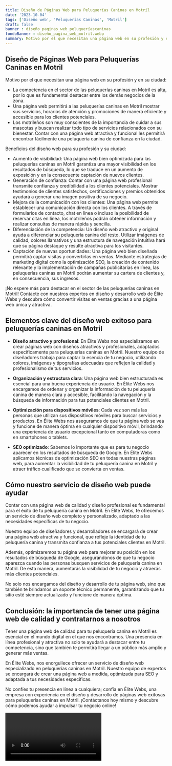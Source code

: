 ```yaml
---
title: Diseño de Páginas Web para Peluquerías Caninas en Motril
date: '2023-10-04'
tags: ['Diseño web', 'Peluquerías Caninas', 'Motril']
draft: false
banner : diseño_paginas_web_peluqueríascaninas
fondoBanner : diseño_pagina_web_motril.webp
summary: Motivo por el que necesitan una página web en su profesión y en su ciudad
---
```


## Diseño de Páginas Web para Peluquerías Caninas en Motril

Motivo por el que necesitan una página web en su profesión y en su ciudad:

- La competencia en el sector de las peluquerías caninas en Motril es alta, por lo que es fundamental destacar entre los demás negocios de la zona.
- Una página web permitirá a las peluquerías caninas en Motril mostrar sus servicios, horarios de atención y promociones de manera eficiente y accesible para los clientes potenciales.
- Los motrileños son muy conscientes de la importancia de cuidar a sus mascotas y buscan realizar todo tipo de servicios relacionados con su bienestar. Contar con una página web atractiva y funcional les permitirá encontrar fácilmente una peluquería canina de confianza en la ciudad.

Beneficios del diseño web para su profesión y su ciudad:

- Aumento de visibilidad: Una página web bien optimizada para las peluquerías caninas en Motril garantiza una mayor visibilidad en los resultados de búsqueda, lo que se traduce en un aumento de exposición y en la consecuente captación de nuevos clientes.
- Generación de confianza: Contar con una página web profesional transmite confianza y credibilidad a los clientes potenciales. Mostrar testimonios de clientes satisfechos, certificaciones y premios obtenidos ayudará a generar una imagen positiva de su negocio.
- Mejora de la comunicación con los clientes: Una página web permite establecer una comunicación directa con los clientes. A través de formularios de contacto, chat en línea o incluso la posibilidad de reservar citas en línea, los motrileños podrán obtener información y realizar consultas de manera rápida y sencilla.
- Diferenciación de la competencia: Un diseño web atractivo y original ayuda a diferenciar su peluquería canina del resto. Utilizar imágenes de calidad, colores llamativos y una estructura de navegación intuitiva hará que su página destaque y resulte atractiva para los visitantes.
- Captación de nuevas oportunidades: Una página web bien diseñada permitirá captar visitas y convertirlas en ventas. Mediante estrategias de marketing digital como la optimización SEO, la creación de contenido relevante y la implementación de campañas publicitarias en línea, las peluquerías caninas en Motril podrán aumentar su cartera de clientes y, en consecuencia, sus ingresos.

¡No espere más para destacar en el sector de las peluquerías caninas en Motril! Contacte con nuestros expertos en diseño y desarrollo web de Élite Webs y descubra cómo convertir visitas en ventas gracias a una página web única y atractiva.

<GifSeo />

<Cta />

## Elementos clave del diseño web exitoso para peluquerías caninas en Motril

- **Diseño atractivo y profesional**: En Élite Webs nos especializamos en crear páginas web con diseños atractivos y profesionales, adaptados específicamente para peluquerías caninas en Motril. Nuestro equipo de diseñadores trabaja para captar la esencia de tu negocio, utilizando colores, imágenes y tipografías adecuadas que reflejen la calidad y profesionalismo de tus servicios.

- **Organización y estructura clara**: Una página web bien estructurada es esencial para una buena experiencia de usuario. En Élite Webs nos encargamos de ordenar y organizar la información de tu peluquería canina de manera clara y accesible, facilitando la navegación y la búsqueda de información para tus potenciales clientes en Motril.

- **Optimización para dispositivos móviles**: Cada vez son más las personas que utilizan sus dispositivos móviles para buscar servicios y productos. En Élite Webs nos aseguramos de que tu página web se vea y funcione de manera óptima en cualquier dispositivo móvil, brindando una experiencia de usuario excepcional tanto en computadoras como en smartphones o tablets.

- **SEO optimizado**: Sabemos lo importante que es para tu negocio aparecer en los resultados de búsqueda de Google. En Élite Webs aplicamos técnicas de optimización SEO en todas nuestras páginas web, para aumentar la visibilidad de tu peluquería canina en Motril y atraer tráfico cualificado que se convierta en ventas.

## Cómo nuestro servicio de diseño web puede ayudar

Contar con una página web de calidad y diseño profesional es fundamental para el éxito de tu peluquería canina en Motril. En Élite Webs, te ofrecemos un servicio de diseño web completo y personalizado, adaptado a las necesidades específicas de tu negocio.

Nuestro equipo de diseñadores y desarrolladores se encargará de crear una página web atractiva y funcional, que refleje la identidad de tu peluquería canina y transmita confianza a tus potenciales clientes en Motril.

Además, optimizaremos tu página web para mejorar su posición en los resultados de búsqueda de Google, asegurándonos de que tu negocio aparezca cuando las personas busquen servicios de peluquería canina en Motril. De esta manera, aumentarás la visibilidad de tu negocio y atraerás más clientes potenciales.

No solo nos encargamos del diseño y desarrollo de tu página web, sino que también te brindamos un soporte técnico permanente, garantizando que tu sitio esté siempre actualizado y funcione de manera óptima.

## Conclusión: la importancia de tener una página web de calidad y contratarnos a nosotros

Tener una página web de calidad para tu peluquería canina en Motril es esencial en el mundo digital en el que nos encontramos. Una presencia en línea profesional y atractiva no solo te ayudará a destacar entre tu competencia, sino que también te permitirá llegar a un público más amplio y generar más ventas.

En Élite Webs, nos enorgullece ofrecer un servicio de diseño web especializado en peluquerías caninas en Motril. Nuestro equipo de expertos se encargará de crear una página web a medida, optimizada para SEO y adaptada a tus necesidades específicas.

No confíes tu presencia en línea a cualquiera; confía en Élite Webs, una empresa con experiencia en el diseño y desarrollo de páginas web exitosas para peluquerías caninas en Motril. ¡Contáctanos hoy mismo y descubre cómo podemos ayudar a impulsar tu negocio online!

<Video />

<CtaBot job='Peluquerías Caninas' city='Motril'/>

<Gmaps query='Motril+españa+maps' />